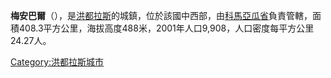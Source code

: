 '''梅安巴爾'''（{{lang-es|Meámbar}}），是[[洪都拉斯|洪都拉斯]]的城鎮，位於該國中西部，由[[科馬亞瓜省|科馬亞瓜省]]負責管轄，面積408.3平方公里，海拔高度488米，2001年人口9,908，人口密度每平方公里24.27人。

{{coord|14|47|N|87|46|W|display=title|region:HN_type:city_source:GNS-enwiki}}

{{Honduras-geo-stub}}
[[Category:洪都拉斯城市|Category:洪都拉斯城市]]